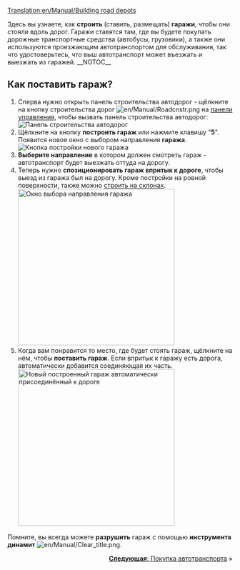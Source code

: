 [[Translation:en/Manual/Building road depots]]
{{ru/Необходимо сделать|поменять картинки}}
{{ru/Manual/Учебник}}

Здесь вы узнаете, как '''строить''' (ставить, размещать) '''гаражи''', чтобы они стояли вдоль дорог.
Гаражи ставятся там, где вы будете покупать дорожные транспортные средства (автобусы, грузовики), а также они используются проезжающим автотранспортом для обслуживания, так что удостоверьтесь, что выш автотранспорт может въезжать и выезжать из гаражей.
__NOTOC__
== Как поставить гараж? ==
# Сперва нужно открыть панель строительства автодорог - щёлкните на кнопку строительства дорог [[File:en/Manual/Roadcnstr.png]] на [[ru/Manual/Интерфейс игры#panel-upravleniia|панели управления]], чтобы вызвать панель строительства автодорог:<br/>[[File:en/Manual/Road constructionnew.png|none|frame|Панель строительства автодорог]]
# Щёлкните на кнопку '''построить гараж''' или нажмите клавишу "'''5'''". Появится новое окно с выбором направления '''гаража'''.<br/>[[File:en/Manual/New road depot.png|none|frame|Кнопка постройки нового гаража]]
# '''Выберите направление''' в котором должен смотреть гараж - автотранспорт будет выезжать оттуда на дорогу.
# Теперь нужно '''спозиционировать гараж впритык к дороге''', чтобы выезд из гаража был на дорогу. Кроме постройки на ровной поверхности, также можно [[ru/Archive/Manual/Settings/Строить на склонах|строить на склонах]].<br/>[[File:en/Manual/Road depot direction.png|none|thumb|350px|Окно выбора направления гаража]]
# Когда вам понравится то место, где будет стоять гараж, щёлкните на нём, чтобы '''поставить гараж'''. Если впритык к гаражу есть дорога, автоматически добавится соединяющая их часть.<br/>[[File:en/Manual/Tutorial bus 4.png|none|thumb|350px|Новый построенный гараж автоматически присоединённый к дороге]]

Помните, вы всегда можете '''разрушить''' гараж с помощью '''инструмента динамит''' [[File:en/Manual/Clear title.png]].

<span style="float: right">[[ru/Manual/Покупка и продажа автотранспорта|'''Следующая''': Покупка автотранспорта]] &raquo;</span>